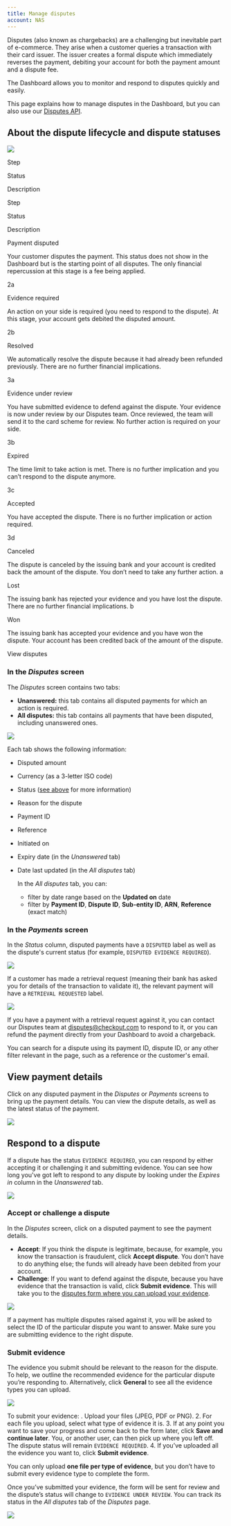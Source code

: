 ```yaml
---
title: Manage disputes
account: NAS
---
```


Disputes (also known as chargebacks) are a challenging but inevitable part of e-commerce. They arise when a customer queries a transaction with their card issuer. The issuer creates a formal dispute which immediately reverses the payment, debiting your account for both the payment amount and a dispute fee.

The Dashboard allows you to monitor and respond to disputes quickly and easily.

This page explains how to manage disputes in the Dashboard, but you can also use our [Disputes API](/display/x/Disputes+API).

## About the dispute lifecycle and dispute statuses 

![](/download/attachments/8488055/Disputes%20flow.png?version=2&modificationDate=1621854355344&api=v2)

Step

Status

Description

Step

Status

Description

Payment disputed

Your customer disputes the payment. This status does not show in the Dashboard but is the starting point of all disputes. The only financial repercussion at this stage is a fee being applied.

2a

Evidence required

An action on your side is required (you need to respond to the dispute). At this stage, your account gets debited the disputed amount.

2b

Resolved

We automatically resolve the dispute because it had already been refunded previously. There are no further financial implications.

3a

Evidence under review

You have submitted evidence to defend against the dispute. Your evidence is now under review by our Disputes team. Once reviewed, the team will send it to the card scheme for review. No further action is required on your side.

3b

Expired

The time limit to take action is met. There is no further implication and you can’t respond to the dispute anymore.

3c

Accepted

You have accepted the dispute. There is no further implication or action required.

3d

Canceled

The dispute is canceled by the issuing bank and your account is credited back the amount of the dispute. You don’t need to take any further action.
a

Lost

The issuing bank has rejected your evidence and you have lost the dispute. There are no further financial implications.
b

Won

The issuing bank has accepted your evidence and you have won the dispute. Your account has been credited back of the amount of the dispute.

View disputes

### In the *Disputes* screen

The *Disputes* screen contains two tabs:

- **Unanswered:** this tab contains all disputed payments for which an action is required.
- **All disputes:** this tab contains all payments that have been disputed, including unanswered ones.

![](/download/attachments/8488055/dashboard_disputes_screen.png?version=1&modificationDate=1598006767522&api=v2)

Each tab shows the following information:

- Disputed amount
- Currency (as a 3-letter ISO code)
- Status ([see above](#Managedisputes-lifecycleandstatuses) for more information)
- Reason for the dispute
- Payment ID
- Reference
- Initiated on
- Expiry date (in the *Unanswered* tab)
- Date last updated (in the *All disputes* tab)

  In the _All disputes_ tab, you can:

  - filter by date range based on the **Updated on** date
  - filter by **Payment ID**, **Dispute ID**, **Sub-entity ID**, **ARN**, **Reference** (exact match)

### In the *Payments* screen

In the *Status* column, disputed payments have a `DISPUTED` label as well as the dispute's current status (for example, `DISPUTED EVIDENCE REQUIRED`).

![](/download/attachments/8488055/dashboard_disputes_payments_screen.png?version=1&modificationDate=1598006767542&api=v2)

If a customer has made a retrieval request (meaning their bank has asked you for details of the transaction to validate it), the relevant payment will have a `RETRIEVAL REQUESTED` label.

![](https://lh6.googleusercontent.com/wJ6ZTHG-btS1OMzDR1Fb3zZOaIJnp4wesQPNyqHa03qQIK-HRLo0ch_TwoQHSI42DvpvW9_k72-m6IJhyhf58YnBZKTSAoF9bWO6pKA8993QGQajamxJNwfW8PWIDw3VpbNlvxtO)

If you have a payment with a retrieval request against it, you can contact our Disputes team at [disputes@checkout.com](mailto:disputes@checkout.com) to respond to it, or you can refund the payment directly from your Dashboard to avoid a chargeback.

You can search for a dispute using its payment ID, dispute ID, or any other filter relevant in the page, such as a reference or the customer's email.

## View payment details

Click on any disputed payment in the *Disputes* or *Payments* screens to bring up the payment details. You can view the dispute details, as well as the latest status of the payment.

![](/download/attachments/8488055/dashboard_dispute_payment_details.png?version=1&modificationDate=1598006767562&api=v2)

## Respond to a dispute

If a dispute has the status `EVIDENCE REQUIRED`, you can respond by either accepting it or challenging it and submitting evidence. You can see how long you've got left to respond to any dispute by looking under the *Expires in* column in the *Unanswered* tab.

![](/download/attachments/8488055/disputes_unanswered_tab.png?version=1&modificationDate=1602250454223&api=v2)

### Accept or challenge a dispute

In the *Disputes* screen, click on a disputed payment to see the payment details.

- **Accept**: If you think the dispute is legitimate, because, for example, you know the transaction is fraudulent, click **Accept dispute**. You don’t have to do anything else; the funds will already have been debited from your account.
- **Challenge**: If you want to defend against the dispute, because you have evidence that the transaction is valid, click **Submit evidence**. This will take you to the [disputes form where you can upload your evidence](#Managedisputes-submitevidence).

![](/download/attachments/8488055/dispute_details.png?version=1&modificationDate=1602250495057&api=v2)

If a payment has multiple disputes raised against it, you will be asked to select the ID of the particular dispute you want to answer. Make sure you are submitting evidence to the right dispute.

### Submit evidence 

The evidence you submit should be relevant to the reason for the dispute. To help, we outline the recommended evidence for the particular dispute you’re responding to. Alternatively, click **General** to see all the evidence types you can upload.

![](/download/attachments/8488055/submit_evidence_form.png?version=1&modificationDate=1602250523453&api=v2)

To submit your evidence:
. Upload your files (JPEG, PDF or PNG). 2. For each file you upload, select what type of evidence it is. 3. If at any point you want to save your progress and come back to the form later, click **Save and continue later**. You, or another user, can then pick up where you left off. The dispute status will remain `EVIDENCE REQUIRED`. 4. If you’ve uploaded all the evidence you want to, click **Submit evidence**.

You can only upload **one file per type of evidence**, but you don’t have to submit every evidence type to complete the form.

Once you’ve submitted your evidence, the form will be sent for review and the dispute’s status will change to `EVIDENCE UNDER REVIEW`. You can track its status in the *All disputes* tab of the *Disputes* page.

![](/download/attachments/8488055/all_disputes_tab.png?version=1&modificationDate=1602250561528&api=v2)
